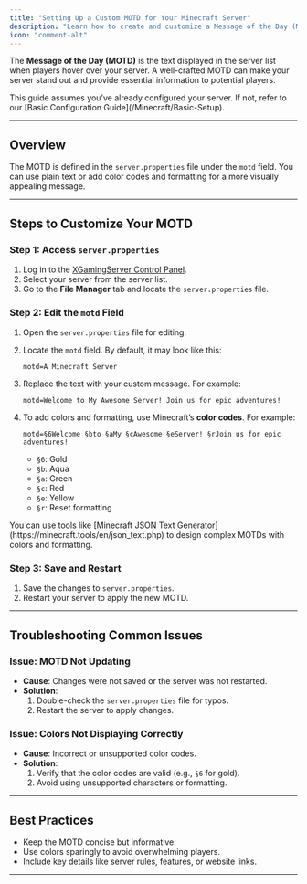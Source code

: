 ```yaml
---
title: "Setting Up a Custom MOTD for Your Minecraft Server"
description: "Learn how to create and customize a Message of the Day (MOTD) for your Minecraft server."
icon: "comment-alt"
---
```


The **Message of the Day (MOTD)** is the text displayed in the server list when players hover over your server. A well-crafted MOTD can make your server stand out and provide essential information to potential players.

<info>
  This guide assumes you’ve already configured your server. If not, refer to our [Basic Configuration Guide](/Minecraft/Basic-Setup).
</info>

---

## Overview

The MOTD is defined in the `server.properties` file under the `motd` field. You can use plain text or add color codes and formatting for a more visually appealing message.

---

## Steps to Customize Your MOTD

### Step 1: Access `server.properties`

1. Log in to the [XGamingServer Control Panel](https://panel.xgamingserver.com).
2. Select your server from the server list.
3. Go to the **File Manager** tab and locate the `server.properties` file.

### Step 2: Edit the `motd` Field

1. Open the `server.properties` file for editing.
2. Locate the `motd` field. By default, it may look like this:

   ```properties
   motd=A Minecraft Server
   ```
3. Replace the text with your custom message. For example:

   ```properties
   motd=Welcome to My Awesome Server! Join us for epic adventures!
   ```
4. To add colors and formatting, use Minecraft’s **color codes**. For example:

   ```properties
   motd=§6Welcome §bto §aMy §cAwesome §eServer! §rJoin us for epic adventures!
   ```
   - `§6`: Gold
   - `§b`: Aqua
   - `§a`: Green
   - `§c`: Red
   - `§e`: Yellow
   - `§r`: Reset formatting

<tip>
  You can use tools like [Minecraft JSON Text Generator](https://minecraft.tools/en/json_text.php) to design complex MOTDs with colors and formatting.
</tip>

### Step 3: Save and Restart

1. Save the changes to `server.properties`.
2. Restart your server to apply the new MOTD.

---

## Troubleshooting Common Issues

### Issue: MOTD Not Updating

- **Cause**: Changes were not saved or the server was not restarted.
- **Solution**:
  1. Double-check the `server.properties` file for typos.
  2. Restart the server to apply changes.

### Issue: Colors Not Displaying Correctly

- **Cause**: Incorrect or unsupported color codes.
- **Solution**:
  1. Verify that the color codes are valid (e.g., `§6` for gold).
  2. Avoid using unsupported characters or formatting.

---

## Best Practices

- Keep the MOTD concise but informative.
- Use colors sparingly to avoid overwhelming players.
- Include key details like server rules, features, or website links.

---